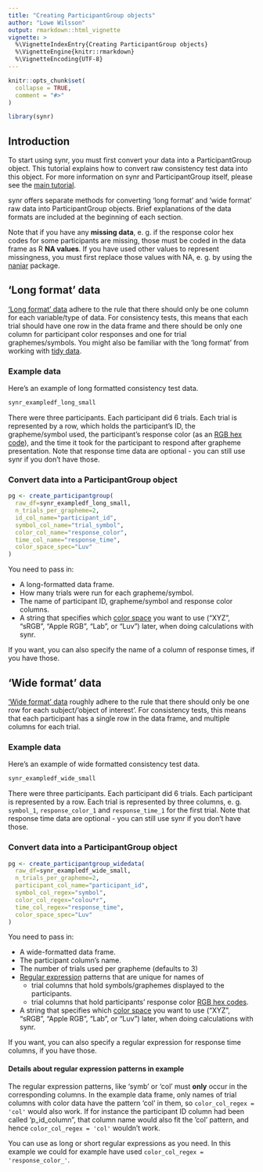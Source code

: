 ```yaml
---
title: "Creating ParticipantGroup objects"
author: "Lowe Wilsson"
output: rmarkdown::html_vignette
vignette: >
  %\VignetteIndexEntry{Creating ParticipantGroup objects}
  %\VignetteEngine{knitr::rmarkdown}
  %\VignetteEncoding{UTF-8}
---
```


```r
knitr::opts_chunk$set(
  collapse = TRUE,
  comment = "#>"
)
```

```r
library(synr)
```

## Introduction
To start using synr, you must first convert your data into a ParticipantGroup object. This tutorial explains how to convert raw consistency test data into this object. For more information on synr and ParticipantGroup itself, please see the [main tutorial](synr-tutorial.html).

synr offers separate methods for converting 'long format' and 'wide format' raw data into ParticipantGroup objects. Brief explanations of the data formats are included at the beginning of each section.

Note that if you have any **missing data**, e. g. if the response color hex codes for some participants are missing, those must be coded in the data frame as R **NA values**. If you have used other values to represent missingness, you must first replace those values with NA, e. g. by using the  [naniar](https://CRAN.R-project.org/package=naniar) package.

## 'Long format' data
['Long format' data](https://stefvanbuuren.name/fimd/sec-longandwide.html) adhere to the rule that there should only be one column for each variable/type of data. For consistency tests, this means that each trial should have one row in the data frame and there should be only one column for participant color responses and one for trial graphemes/symbols. You might also be familiar with the 'long format' from working with [tidy data](https://r4ds.had.co.nz/tidy-data.html).

### Example data
Here's an example of long formatted consistency test data.
```r
synr_exampledf_long_small
```
There were three participants. Each participant did 6 trials. Each trial is represented by a row, which holds the participant's ID, the grapheme/symbol used, the participant's response color (as an [RGB hex code](https://en.wikipedia.org/wiki/Web_colors#Hex_triplet)), and the time it took for the participant to respond after grapheme presentation. Note that response time data are optional - you can still use synr if you don't have those.

### Convert data into a ParticipantGroup object
```r
pg <- create_participantgroup(
  raw_df=synr_exampledf_long_small,
  n_trials_per_grapheme=2,
  id_col_name="participant_id",
  symbol_col_name="trial_symbol",
  color_col_name="response_color",
  time_col_name="response_time",
  color_space_spec="Luv"
)
```
You need to pass in:

* A long-formatted data frame.
* How many trials were run for each grapheme/symbol.
* The name of participant ID, grapheme/symbol and response color columns.
* A string that specifies which [color space](https://en.wikipedia.org/wiki/List_of_color_spaces_and_their_uses) you want to use ("XYZ", "sRGB", "Apple RGB", "Lab", or "Luv") later, when doing calculations with synr.

If you want, you can also specify the name of a column of response times, if you have those.


## 'Wide format' data
['Wide format' data](https://stefvanbuuren.name/fimd/sec-longandwide.html) roughly adhere to the rule that there should only be one row for each subject/'object of interest'. For consistency tests, this means that each participant has a single row in the data frame, and multiple columns for each trial.

### Example data
Here's an example of wide formatted consistency test data.
```r
synr_exampledf_wide_small
```
There were three participants. Each participant did 6 trials. Each participant is represented by a row. Each trial is represented by three columns, e. g. `symbol_1`, `response_color_1` and `response_time_1` for the first trial. Note that response time data are optional -  you can still use synr if you don't have those.

### Convert data into a ParticipantGroup object
```r
pg <- create_participantgroup_widedata(
  raw_df=synr_exampledf_wide_small,
  n_trials_per_grapheme=2,
  participant_col_name="participant_id",
  symbol_col_regex="symbol",
  color_col_regex="colou*r",
  time_col_regex="response_time",
  color_space_spec="Luv"
)
```
You need to pass in:

* A wide-formatted data frame.
* The participant column's name.
* The number of trials used per grapheme (defaults to 3)
* [Regular expression](https://r4ds.had.co.nz/strings.html#matching-patterns-with-regular-expressions) patterns that are unique for names of
  + trial columns that hold symbols/graphemes displayed to the participants.
  + trial columns that hold participants' response color [RGB hex codes](https://en.wikipedia.org/wiki/Web_colors#Hex_triplet).
* A string that specifies which [color space](https://en.wikipedia.org/wiki/List_of_color_spaces_and_their_uses) you want to use ("XYZ", "sRGB", "Apple RGB", "Lab", or "Luv") later, when doing calculations with synr.

If you want, you can also specify a regular expression for response time columns, if you have those.

#### Details about regular expression patterns in example
The regular expression patterns, like 'symb' or 'col' must **only** occur in the corresponding columns. In the example data frame, only names of trial columns with color data have the pattern 'col' in them, so `color_col_regex = 'col'` would also work. If for instance the participant ID column had been called 'p_id_column", that column name would also fit the 'col' pattern, and hence `color_col_regex = 'col'` wouldn't work.

You can use as long or short regular expressions as you need. In this example we could for example have used `color_col_regex = 'response_color_'`. 
